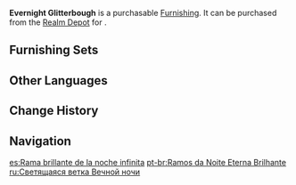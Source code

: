 {{Furnishing Infobox
|id             = 372445
|image          = Item Evernight Glitterbough.png
|category       = Landform
|subcategory    = Shrub
|quality        = 4
|adeptal_energy = 30
|load           = 50
|reduced_load   = 50
|description    = A coral that grows deep in the dark places of [[Enkanomiya]]. It has a strange and curious hue from root to stem and is almost crystalline in transparency. A faint fluorescence is sealed within its branches almost as if it was affected by a certain power while witnessing the times when the white light shone. Unfortunately, these little lights cannot pierce the thick fog of darkness.
|source1        = [[Realm Depot]]
}}
'''Evernight Glitterbough''' is a purchasable [[Furnishing]]. It can be purchased from the [[Realm Depot]] for {{Item|Realm Currency|30|x=120}}.

==Furnishing Sets==
{{Craft Usage}}

==Other Languages==
{{Other Languages
|en      = Evernight Glitterbough
|zhs     = 「常夜荧枝」
|zhs_rm  = "Chángyè Yíng Zhī"
|zht     = 「常夜熒枝」
|zht_rm  = "Chángyè Yíng Zhī"
|zh_tl   = 
|ja      = 「常夜蛍枝」
|ja_rm   = "Tokoyo Keishi"{{Assumed}}
|ja_tl   = "Evernight Fireflybough"
|ko      = 「상야의 빛나는 나뭇가지」
|ko_rm   = "Sang'ya-ui Binnaneun Namutgaji"
|ko_tl   = "Branch that Shines in Evernight"
|es      = Rama brillante de la noche infinita
|es_tl   = Shiny Branch of the Infinite Branch
|fr      = «&nbsp;Rameau de la nuit sans fin&nbsp;»
|fr_tl   = "Bough of the Endless Night"
|ru      = Светящаяся ветка Вечной ночи
|ru_tl   = Luminous Branch of Evernight
|th      = "กิ่งก้านแวววาวราตรีนิรันดร์"
|th_rm   = 
|th_tl   = 
|vi      = Nhánh Phát Sáng
|vi_tl   = 
|de      = „Glitzerzweig der Ewigen Nacht“
|de_tl   = "Glitter Branch of Eternal Night"
|id      = Gemerlap Malam Abadi
|id_tl   = Sparkling Eternal Night
|pt      = Ramos da Noite Eterna Brilhante
|pt_tl   = 
|tr      = Işıldayan Ebedi Gece Mercanı
|tr_tl   = 
|it      = Ramo brillante della Notteterna
|it_tl   = 
}}

==Change History==
{{Change History|2.6}}

==Navigation==
{{Furnishing Navbox|exterior}}

[[es:Rama brillante de la noche infinita]]
[[pt-br:Ramos da Noite Eterna Brilhante]]
[[ru:Светящаяся ветка Вечной ночи]]
